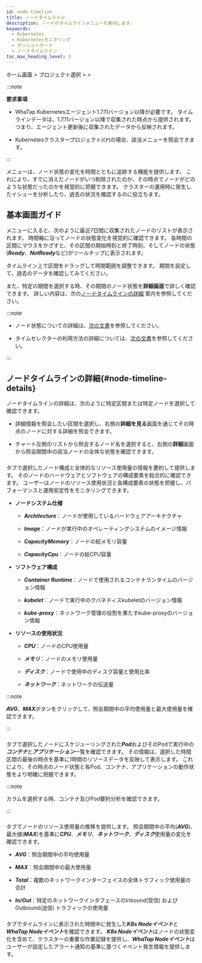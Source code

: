 ```yaml
---
id: node-timeline
title: ノードタイムライン
description: ノードのタイムラインメニューを案内します。
keywords:
  - Kubernetes
  - Kubernetesモニタリング
  - ダッシューボード
  - ノードタイムライン
toc_max_heading_level: 3
---
```


ホーム画面 &gt; プロジェクト選択 &gt; <Cmdname sid="side_cluster" className="uitext" /> &gt; <Cmdname sid="side_nodeTimeline" className="uitext" />

:::note 

**要求事項**

- WhaTap Kubernetesエージェント1.7.11バージョン以降が必要です。 タイムラインデータは、1.7.11バージョン以降で収集された時点から提供されます。 つまり、エージェント更新後に収集されたデータから反映されます。

- Kubernetesクラスタープロジェクト(<code class='my'>CP</code>)の場合、該当メニューを照会できます。

:::

<Cmdname sid="side_nodeTimeline" className="uitext" />メニューは、ノード状態の変化を時間とともに追跡する機能を提供します。 これにより、すでに消えたノードがいつ削除されたのか、その時点でノードがどのような状態だったのかを視覚的に把握できます。 クラスターの運用時に発生したイシューを分析したり、過去の状況を確認するのに役立ちます。

## 基本画面ガイド

<Cmdname sid="side_nodeTimeline" className="uitext" />メニューに入ると、次のように最近7日間に収集されたノードのリストが表示されます。 時間軸に沿ってノードの状態変化を視覚的に確認できます。 各時間の区間にマウスをかざすと、その区間の開始時刻と終了時刻、そしてノードの状態(***Ready***、***NotReady***など)がツールチップに表示されます。

<ImgLang img='k8s-node-timeline.png' />

タイムライン上で区間をドラッグして時間範囲を調整できます。 期間を設定して、過去のデータを確認してみてください。 

<ImgLang img='k8s-node-timeline-drag.png' />

また、特定の期間を選択する時、その期間のノード状態を**詳細画面**で詳しく確認できます。 詳しい内容は、次の[ノードタイムラインの詳細](#node-timeline-details) 案内を参照してください。 

:::note 

- ノード状態についての詳細は、[次の文書](https://kubernetes.io/docs/concepts/architecture/nodes/#node-status)を参照してください。 

- タイムセレクターの利用方法の詳細については、[次の文書](usage-ui#timeselector)を参照してください。

:::

## ノードタイムラインの詳細{#node-timeline-details}

ノードタイムラインの詳細は、次のように特定区間または特定ノードを選択して確認できます。 

<ImgLang img='k8s-node-timeline-stage.png' />

- 詳細情報を照会したい区間を選択し、右側の**詳細を見る**画面を通じてその時点のノードに対する詳細を照会できます。 

- チャート左側のリストから照会するノード名を選択すると、右側の**詳細**画面から照会期間中の該当ノードの全体な状態を確認できます。 

### <Cmdname sid="TTL08441" className="uitext" type="node" />

<Cmdname sid="TTL08441" className="uitext" type="node" />タブで選択したノード構成と全体的なリソース使用量の情報を要約して提供します。 そのノードのハードウェアとソフトウェアの構成要素を総合的に確認できます。 ユーザーはノードのリソース使用状況と各構成要素の状態を把握し、パフォーマンスと運用安定性をモニタリングできます。

<ImgLang img='k8s-node-timeline-config.png' />

- **ノードシステム仕様**

  - ***Architecture***：ノードが使用しているハードウェアアーキテクチャ

  - ***Image***：ノードが実行中のオペレーティングシステムのイメージ情報

  - ***CapacityMemory***：ノードの総メモリ容量

  - ***CapacityCpu***：ノードの総CPU容量

- **ソフトウェア構成** 

  - ***Container Runtime***：ノードで使用されるコンテナランタイムのバージョン情報 

  - ***kubelet***：ノードで実行中のクバネティスkubeletのバージョン情報 

  - ***kube-proxy***：ネットワーク管理の役割を果たすkube-proxyのバージョン情報 

- **リソースの使用状況** 

  - ***CPU***：ノードのCPU使用量

  - ***メモリ***：ノードのメモリ使用量

  - ***ディスク***：ノードで使用中のディスク容量と使用比率

  - ***ネットワーク***：ネットワークの伝送量 

:::note 

***AVG***、***MAX***ボタンをクリックして、照会期間中の平均使用量と最大使用量を確認できます。

:::

### <Cmdname sid="resource" className="uitext" />

<Cmdname sid="resource" className="uitext" />タブで選択したノードにスケジューリングされた***Pod***およびそのPodで実行中の***コンテナ***と***アプリケーション***一覧を確認できます。 その情報は、選択した時間区間の最後の時点を基準に1時間のリソースデータを反映して表示します。 これにより、その時点のノード状態と各Pod、コンテナ、アプリケーションの動作状態をより明確に把握できます。

<ImgLang img='k8s-node-timeline-resource.png' />

:::note 

<Cmdname sid="overview" className="uitext" />カラムを選択する時、コンテナ及びPod要約分析を確認できます。

:::

### <Cmdname sid="metrics" className="uitext" />

<Cmdname sid="metrics" className="uitext" />タブでノードのリソース使用量の推移を提供します。 照会期間中の平均(***AVG***)、最大値(***MAX***)を基準に***CPU***、***メモリ***、***ネットワーク***、***ディスク***使用量の変化を確認できます。

<ImgLang img='k8s-node-timeline-metrics.png' />

- ***AVG***：照会期間中の平均使用量

- ***MAX***：照会期間中の最大使用量

- ***Total***：複数のネットワークインターフェイスの全体トラフィック使用量の合計

- ***In/Out***：特定のネットワークインタフェースのInbound(受信) およびOutbound(送信) トラフィックの使用量

### <Cmdname sid="event" className="uitext" />

<Cmdname sid="event" className="uitext" />タブでタイムラインに表示された時間中に発生した***K8s Nodeイベント***と***WhaTap Nodeイベント***を確認できます。 ***K8s Nodeイベント***はノードの状態変化を含めて、クラスターの重要な作業記録を提供し、***WhaTap Nodeイベント***はユーザーが設定したアラート通知の基準に基づくイベント発生情報を提供します。

<ImgLang img='k8s-node-timeline-event.png' />
